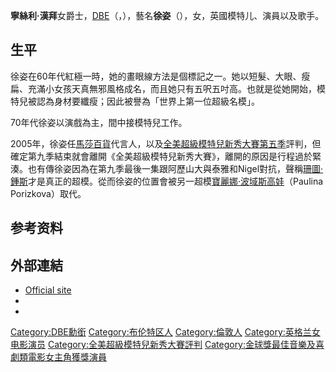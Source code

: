 {{About|英國名模|暱稱為「崔姬」的臺灣歌手|崔苔菁}}
{{noteTA
|T=zh-cn:徐姿; zh-tw:崔姬; zh-hk:崔姬;
|1=zh-cn:全美超级模特儿新秀大赛; zh-tw:超級名模生死鬥; zh-hk:全美超級模特兒新秀大賽;
|2=zh-cn:評判; zh-tw:評審; zh-hk:評審;
|3=zh-cn:徐姿; zh-tw:崔姬; zh-hk:崔姬;
}}
{{藝人
| 姓名 = 崔姬
| 類型 = 女藝人
| 圖片 = Ken Russell and Twiggy on set of The Boyfriend (cropped).jpg
| 別名 = Twiggy
| 原名 = Lesley Hornby
| 民族 = [[英國人|英國人]]
| 出生日期 = {{birth date and age|1949|9|19|df=yes}}
| 出生地點 = {{UK}}[[倫敦|倫敦]][[尼斯登|尼斯登]]
| 教育程度 = 
| 官方網站 = {{URL|http://twiggylawson.co.uk/}}
| imdb =  
}}
'''寧絲利·漢拜'''女爵士，[[英帝國女爵級司令勳章|DBE]]（{{lang|en|Dame Lesley Hornby}}，{{bd|1949年|9月19日|catIdx=Twiggy}}），藝名'''徐姿'''（{{lang|en|Twiggy}}），女，英國模特儿、演員以及歌手。

== 生平 ==
徐姿在60年代紅極一時，她的畫眼線方法是個標記之一。她以短髮、大眼、瘦扁、充滿小女孩天真無邪風格成名，而且她只有五呎五吋高。也就是從她開始，模特兒被認為身材要纖瘦；因此被譽為「世界上第一位超級名模」。

70年代徐姿以演戲為主，間中接模特兒工作。

2005年，徐姿任[[馬莎百貨|馬莎百貨]]代言人，以及[[全美超級模特兒新秀大賽第五季|全美超級模特兒新秀大賽第五季]]評判，但確定第九季結束就會離開《全美超級模特兒新秀大賽》，離開的原因是行程過於緊湊。也有傳徐姿因為在第九季最後一集跟阿歷山大與泰雅和Nigel對抗，聲稱[[珊圖·鍾斯|珊圖·鍾斯]]才是真正的超模。從而徐姿的位置會被另一超模[[寶麗娜·波域斯高娃|寶麗娜·波域斯高娃]]（Paulina Porizkova）取代。

== 参考资料 ==
{{reflist}}

==外部連結==
*[http://www.twiggylawson.co.uk/ Official site] {{Wayback|url=http://www.twiggylawson.co.uk/ |date=20190916202055 }}
*{{imdb name | id=0493341 | name=Twiggy}}
*{{tvtome person|id=8825|name=Twiggy}}

{{金球奖年度最佳新人女演员}}
{{金球獎最佳音樂及喜劇類電影女主角}}
{{America's Next Top Model}}

{{Authority control}}
{{DEFAULTSORT:Twiggy}}
[[Category:DBE勳銜|Category:DBE勳銜]]
[[Category:布伦特区人|Category:布伦特区人]]
[[Category:倫敦人|Category:倫敦人]]
[[Category:英格兰女电影演员|Category:英格兰女电影演员]]
[[Category:全美超級模特兒新秀大賽評判|Category:全美超級模特兒新秀大賽評判]]
[[Category:金球獎最佳音樂及喜劇類電影女主角獲獎演員|Category:金球獎最佳音樂及喜劇類電影女主角獲獎演員]]

{{英国人小作品}}